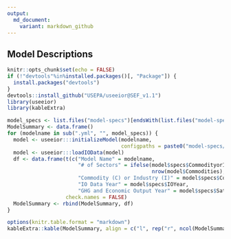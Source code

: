 ```yaml
---
output:
  md_document:
    variant: markdown_github
---
```


<!-- README.md is generated from README.Rmd. Please edit that file -->

## Model Descriptions
```r
knitr::opts_chunk$set(echo = FALSE)
if (!"devtools"%in%installed.packages()[, "Package"]) {
  install.packages("devtools")
}
devtools::install_github("USEPA/useeior@SEF_v1.1")
library(useeior)
library(kableExtra)
```

```r
model_specs <- list.files("model-specs")[endsWith(list.files("model-specs"), "yml")]
ModelSummary <- data.frame()
for (modelname in sub(".yml", "", model_specs)) {
  model <- useeior:::initializeModel(modelname,
                                     configpaths = paste0("model-specs/", modelname, ".yml"))
  model <- useeior:::loadIOData(model)
  df <- data.frame(t(c("Model Name" = modelname,
                       "# of Sectors" = ifelse(model$specs$CommodityorIndustryType=="Commodity",
                                               nrow(model$Commodities), nrow(model$Industries)),
                       "Commodity (C) or Industry (I)" = model$specs$CommodityorIndustryType,
                       "IO Data Year" = model$specs$IOYear,
                       "GHG and Economic Output Year" = model$specs$SatelliteTable$GHG$DataYears)),
                   check.names = FALSE)
  ModelSummary <- rbind(ModelSummary, df)
}
```

```r
options(knitr.table.format = "markdown")
kableExtra::kable(ModelSummary, align = c("l", rep("r", ncol(ModelSummary)-1)))
```
